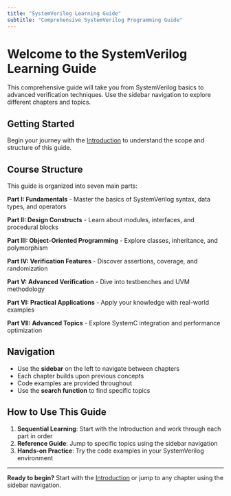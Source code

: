 ```yaml
---
title: "SystemVerilog Learning Guide"
subtitle: "Comprehensive SystemVerilog Programming Guide"
---
```


# Welcome to the SystemVerilog Learning Guide

This comprehensive guide will take you from SystemVerilog basics to advanced verification techniques. Use the sidebar navigation to explore different chapters and topics.

## Getting Started

Begin your journey with the [Introduction](notebooks/Intro.html) to understand the scope and structure of this guide.

## Course Structure

This guide is organized into seven main parts:

**Part I: Fundamentals** - Master the basics of SystemVerilog syntax, data types, and operators

**Part II: Design Constructs** - Learn about modules, interfaces, and procedural blocks

**Part III: Object-Oriented Programming** - Explore classes, inheritance, and polymorphism

**Part IV: Verification Features** - Discover assertions, coverage, and randomization

**Part V: Advanced Verification** - Dive into testbenches and UVM methodology

**Part VI: Practical Applications** - Apply your knowledge with real-world examples

**Part VII: Advanced Topics** - Explore SystemC integration and performance optimization

## Navigation

- Use the **sidebar** on the left to navigate between chapters
- Each chapter builds upon previous concepts
- Code examples are provided throughout
- Use the **search function** to find specific topics

## How to Use This Guide

1. **Sequential Learning**: Start with the Introduction and work through each part in order
2. **Reference Guide**: Jump to specific topics using the sidebar navigation
3. **Hands-on Practice**: Try the code examples in your SystemVerilog environment

---

**Ready to begin?** Start with the [Introduction](notebooks/Intro.html) or jump to any chapter using the sidebar navigation.